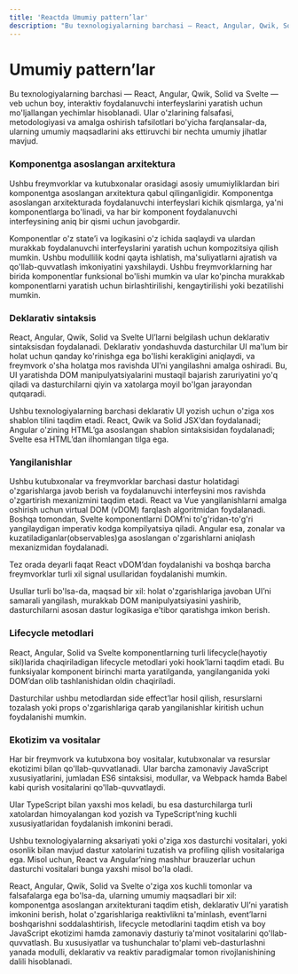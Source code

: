 ```yaml
---
title: 'Reactda Umumiy pattern’lar'
description: "Bu texnologiyalarning barchasi — React, Angular, Qwik, Solid va Svelte — veb uchun boy, interaktiv foydalanuvchi interfeyslarini yaratish uchun mo'ljallangan yechimlar hisoblanadi. Ular o'zlarining falsafasi, metodologiyasi va amalga oshirish tafsilotlari bo'yicha farqlansalar-da, ularning umumiy maqsadlarini aks ettiruvchi bir nechta umumiy jihatlar mavjud."
---
```


# Umumiy pattern’lar

Bu texnologiyalarning barchasi — React, Angular, Qwik, Solid va Svelte — veb uchun boy, interaktiv foydalanuvchi interfeyslarini yaratish uchun mo'ljallangan yechimlar hisoblanadi. Ular o'zlarining falsafasi, metodologiyasi va amalga oshirish tafsilotlari bo'yicha farqlansalar-da, ularning umumiy maqsadlarini aks ettiruvchi bir nechta umumiy jihatlar mavjud.

### Komponentga asoslangan arxitektura

Ushbu freymvorklar va kutubxonalar orasidagi asosiy umumiyliklardan biri komponentga asoslangan arxitektura qabul qilinganligidir. Komponentga asoslangan arxitekturada foydalanuvchi interfeyslari kichik qismlarga, ya'ni komponentlarga bo'linadi, va har bir komponent foydalanuvchi interfeysining aniq bir qismi uchun javobgardir.

Komponentlar o'z state’i va logikasini o'z ichida saqlaydi va ulardan murakkab foydalanuvchi interfeyslarini yaratish uchun kompozitsiya qilish mumkin. Ushbu modullilik kodni qayta ishlatish, ma'suliyatlarni ajratish va qo'llab-quvvatlash imkoniyatini yaxshilaydi. Ushbu freymvorklarning har birida komponentlar funksional bo'lishi mumkin va ular ko'pincha murakkab komponentlarni yaratish uchun birlashtirilishi, kengaytirilishi yoki bezatilishi mumkin.

### Deklarativ sintaksis

React, Angular, Qwik, Solid va Svelte UI’larni belgilash uchun deklarativ sintaksisdan foydalanadi. Deklarativ yondashuvda dasturchilar UI ma'lum bir holat uchun qanday ko'rinishga ega bo'lishi kerakligini aniqlaydi, va freymvork o'sha holatga mos ravishda UI’ni yangilashni amalga oshiradi. Bu, UI yaratishda DOM manipulyatsiyalarini mustaqil bajarish zaruriyatini yo'q qiladi va dasturchilarni qiyin va xatolarga moyil bo'lgan jarayondan qutqaradi.

Ushbu texnologiyalarning barchasi deklarativ UI yozish uchun o'ziga xos shablon tilini taqdim etadi. React, Qwik va Solid JSX’dan foydalanadi; Angular o'zining HTML’ga asoslangan shablon sintaksisidan foydalanadi; Svelte esa HTML’dan ilhomlangan tilga ega.

### Yangilanishlar

Ushbu kutubxonalar va freymvorklar barchasi dastur holatidagi o'zgarishlarga javob berish va foydalanuvchi interfeysini mos ravishda o'zgartirish mexanizmini taqdim etadi. React va Vue yangilanishlarni amalga oshirish uchun virtual DOM (vDOM) farqlash algoritmidan foydalanadi. Boshqa tomondan, Svelte komponentlarni DOM’ni to'g'ridan-to'g'ri yangilaydigan imperativ kodga kompilyatsiya qiladi. Angular esa, zonalar va kuzatiladiganlar(observables)ga asoslangan o'zgarishlarni aniqlash mexanizmidan foydalanadi.

Tez orada deyarli faqat React vDOM’dan foydalanishi va boshqa barcha freymvorklar turli xil signal usullaridan foydalanishi mumkin.

Usullar turli bo'lsa-da, maqsad bir xil: holat o'zgarishlariga javoban UI’ni samarali yangilash, murakkab DOM manipulyatsiyasini yashirib, dasturchilarni asosan dastur logikasiga e'tibor qaratishga imkon berish.

### Lifecycle metodlari

React, Angular, Solid va Svelte komponentlarning turli lifecycle(hayotiy sikl)larida chaqiriladigan lifecycle metodlari yoki hook’larni taqdim etadi. Bu funksiyalar komponent birinchi marta yaratilganda, yangilanganida yoki DOM’dan olib tashlanishidan oldin chaqiriladi.

Dasturchilar ushbu metodlardan side effect’lar hosil qilish, resurslarni tozalash yoki props o'zgarishlariga qarab yangilanishlar kiritish uchun foydalanishi mumkin.

### Ekotizim va vositalar

Har bir freymvork va kutubxona boy vositalar, kutubxonalar va resurslar ekotizimi bilan qo'llab-quvvatlanadi. Ular barcha zamonaviy JavaScript xususiyatlarini, jumladan ES6 sintaksisi, modullar, va Webpack hamda Babel kabi qurish vositalarini qo'llab-quvvatlaydi.

Ular TypeScript bilan yaxshi mos keladi, bu esa dasturchilarga turli xatolardan himoyalangan kod yozish va TypeScript’ning kuchli xususiyatlaridan foydalanish imkonini beradi.

Ushbu texnologiyalarning aksariyati yoki o'ziga xos dasturchi vositalari, yoki osonlik bilan mavjud dastur xatolarini tuzatish va profiling qilish vositalariga ega. Misol uchun, React va Angular’ning mashhur brauzerlar uchun dasturchi vositalari bunga yaxshi misol bo'la oladi.

React, Angular, Qwik, Solid va Svelte o'ziga xos kuchli tomonlar va falsafalarga ega bo'lsa-da, ularning umumiy maqsadlari bir xil: komponentga asoslangan arxitekturani taqdim etish, deklarativ UI’ni yaratish imkonini berish, holat o'zgarishlariga reaktivlikni ta'minlash, event’larni boshqarishni soddalashtirish, lifecycle metodlarini taqdim etish va boy JavaScript ekotizimi hamda zamonaviy dasturiy ta'minot vositalarini qo'llab-quvvatlash. Bu xususiyatlar va tushunchalar to'plami veb-dasturlashni yanada modulli, deklarativ va reaktiv paradigmalar tomon rivojlanishining dalili hisoblanadi.
